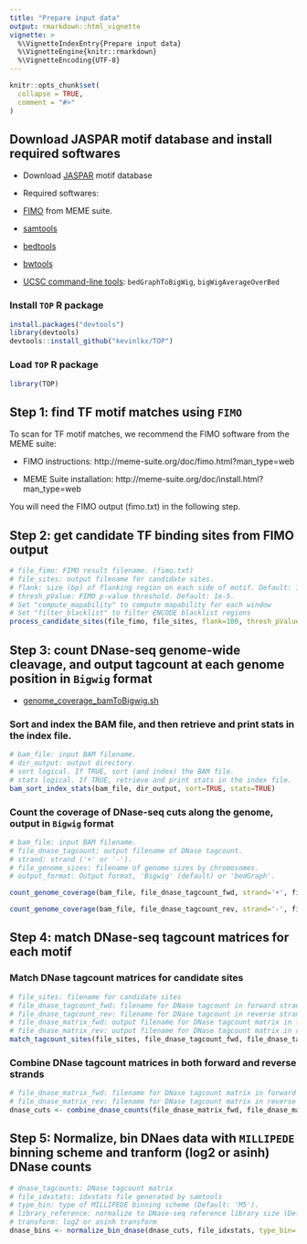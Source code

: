 ```yaml
---
title: "Prepare input data"
output: rmarkdown::html_vignette
vignette: >
  %\VignetteIndexEntry{Prepare input data}
  %\VignetteEngine{knitr::rmarkdown}
  %\VignetteEncoding{UTF-8}
---
```


```r
knitr::opts_chunk$set(
  collapse = TRUE,
  comment = "#>"
)
```

## Download JASPAR motif database and install required softwares

* Download [JASPAR](http://jaspar.genereg.net) motif database

* Required softwares:

- [FIMO](http://meme-suite.org/doc/fimo.html?man_type=web) from MEME suite.
- [samtools](http://www.htslib.org)
- [bedtools](http://bedtools.readthedocs.io/en/latest/)
- [bwtools](https://github.com/CRG-Barcelona/bwtool/wiki)
- [UCSC command-line tools](http://hgdownload.cse.ucsc.edu/admin/exe/): `bedGraphToBigWig`, `bigWigAverageOverBed` 

### Install `TOP` R package
```r
install.packages("devtools")
library(devtools)
devtools::install_github("kevinlkx/TOP")
```

### Load `TOP` R package
```r
library(TOP)
```

## Step 1: find TF motif matches using `FIMO`
To scan for TF motif matches, we recommend the FIMO software from the MEME suite:

* FIMO instructions: http://meme-suite.org/doc/fimo.html?man_type=web

* MEME Suite installation: http://meme-suite.org/doc/install.html?man_type=web

You will need the FIMO output (fimo.txt) in the following step. 

<!-- You can follow the instructions from [FIMO](http://meme-suite.org/doc/fimo.html?man_type=web), -->
<!-- or use this script: [fimo_jaspar_motif.sh](../inst/scripts/fimo_jaspar_motif.sh) -->

## Step 2: get candidate TF binding sites from FIMO output
<!-- * [sites_jaspar_motif.sh](sites_jaspar_motif.sh) -->
<!-- * [process_pwm_sites.R](process_pwm_sites.R) -->

```r
# file_fimo: FIMO result filename. (fimo.txt)
# file_sites: output filename for candidate sites.
# flank: size (bp) of flanking region on each side of motif. Default: 100.
# thresh_pValue: FIMO p-value threshold. Default: 1e-5.
# Set "compute_mapability" to compute mapability for each window
# Set "filter_blacklist" to filter ENCODE blacklist regions
process_candidate_sites(file_fimo, file_sites, flank=100, thresh_pValue=1e-5)
```

## Step 3: count DNase-seq genome-wide cleavage, and output tagcount at each genome position in `Bigwig` format

* [genome_coverage_bamToBigwig.sh](genome_coverage_bamToBigwig.sh)

### Sort and index the BAM file, and then retrieve and print stats in the index file.
```r
# bam_file: input BAM filename.
# dir_output: output directory.
# sort logical. If TRUE, sort (and index) the BAM file.
# stats logical. If TRUE, retrieve and print stats in the index file.
bam_sort_index_stats(bam_file, dir_output, sort=TRUE, stats=TRUE)
```

### Count the coverage of DNase-seq cuts along the genome, output in `Bigwig` format
```r
# bam_file: input BAM filename.
# file_dnase_tagcount: output filename of DNase tagcount.
# strand: strand ('+' or '-').
# file_genome_sizes: filename of genome sizes by chromosomes.
# output_format: Output format, 'Bigwig' (default) or 'bedGraph'.

count_genome_coverage(bam_file, file_dnase_tagcount_fwd, strand='+', file_genome_sizes, output_format='Bigwig')

count_genome_coverage(bam_file, file_dnase_tagcount_rev, strand='-', file_genome_sizes, output_format='Bigwig')
```

## Step 4: match DNase-seq tagcount matrices for each motif

<!-- * [get_motif_count_matrices.sh](get_motif_count_matrices.sh) -->

### Match DNase tagcount matrices for candidate sites
```r
# file_sites: filename for candidate sites
# file_dnase_tagcount_fwd: filename for DNase tagcount in forward strand
# file_dnase_tagcount_rev: filename for DNase tagcount in reverse strand
# file_dnase_matrix_fwd: output filename for DNase tagcount matrix in forward strand
# file_dnase_matrix_rev: output filename for DNase tagcount matrix in reverse strand
match_tagcount_sites(file_sites, file_dnase_tagcount_fwd, file_dnase_tagcount_rev, file_dnase_matrix_fwd, file_dnase_matrix_rev)
```

### Combine DNase tagcount matrices in both forward and reverse strands
```r
# file_dnase_matrix_fwd: filename for DNase tagcount matrix in forward strand
# file_dnase_matrix_rev: filename for DNase tagcount matrix in reverse strand
dnase_cuts <- combine_dnase_counts(file_dnase_matrix_fwd, file_dnase_matrix_rev)
```

## Step 5: Normalize, bin DNaes data with `MILLIPEDE` binning scheme and tranform (log2 or asinh) DNase counts
```r
# dnase_tagcounts: DNase tagcount matrix
# file_idxstats: idxstats file generated by samtools
# type_bin: type of MILLIPEDE binning scheme (Default: 'M5').
# library_reference: normalize to DNase-seq reference library size (Default: 100 million)
# transform: log2 or asinh transform
dnase_bins <- normalize_bin_dnase(dnase_cuts, file_idxstats, type_bin='M5', library_reference=1e8, transform='log2') 
```


